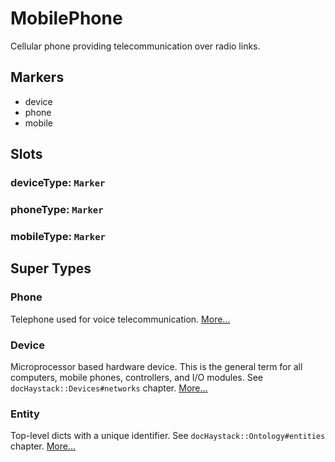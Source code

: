 # MobilePhone
Cellular phone providing telecommunication over radio links.
## Markers
- device
- phone
- mobile

## Slots

### deviceType: `Marker`

### phoneType: `Marker`

### mobileType: `Marker`


## Super Types
### Phone
Telephone used for voice telecommunication. 
[More...](./Phone)

### Device
Microprocessor based hardware device.  This is the general term for
all computers, mobile phones, controllers, and I/O modules.
See `docHaystack::Devices#networks` chapter. 
[More...](./Device)

### Entity
Top-level dicts with a unique identifier.
See `docHaystack::Ontology#entities` chapter. 
[More...](./Entity)


